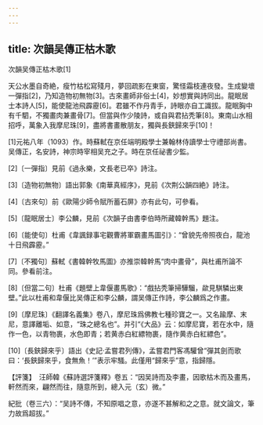 ```yaml
---
---
---
```

title: 次韻吴傳正枯木歌
---



次韻吴傳正枯木歌[1]


天公水墨自奇絶，瘦竹枯松寫殘月，夢回疏影在東窗，驚怪霜枝連夜發。生成變壞一彈指[2]，乃知造物初無物[3]。古來畫師非俗士[4]，妙想實與詩同出。龍眠居士本詩人[5]，能使龍池飛霹靂[6]。君雖不作丹青手，詩眼亦自工識拔。龍眠胸中有千駟，不獨畫肉兼畫骨[7]。但當與作少陵詩，或自與君拈秃筆[8]。東南山水相招呼，萬象入我摩尼珠[9]，盡將書畫散朋友，獨與長鋏歸來乎[10]！

[1]元祐八年（1093）作。時蘇軾在京任端明殿學士兼翰林侍讀學士守禮部尚書。吴傳正，名安詩，神宗時宰相吴充之子。時在京任祕書少監。

[2]〔一彈指〕見前《過永樂，文長老已卒》詩注。

[3]〔造物初無物〕語出郭象《南華真經序》，見前《次荆公韻四絶》詩注。

[4]〔古來句〕前《歐陽少師令賦所蓄石屏》亦有此句，可參看。

[5]〔龍眠居士〕李公麟，見前《次韻子由書李伯時所藏韓幹馬》題注。

[6]〔能使句〕杜甫《韋諷録事宅觀曹將軍霸畫馬圖引》：“曾貌先帝照夜白，龍池十日飛霹靂。”

[7]〔不獨句〕蘇軾《書韓幹牧馬圖》亦推崇韓幹馬“肉中畫骨”，與杜甫所論不同。參看前注。

[8]〔但當二句〕杜甫《題壁上韋偃畫馬歌》：“戲拈秃筆掃驊騮，歘見騏驎出東壁。”此以杜甫和韋偃比吴傳正和李公麟，謂吴傳正作詩，李公麟爲之作畫。

[9]〔摩尼珠〕《翻譯名義集》卷八，摩尼珠爲佛教七種珍寶之一。又名踰摩、末尼，意譯離垢、如意，“珠之總名也”。并引“《大品》云：如摩尼寶，若在水中，隨作一色，以青物裹，水色即青；若黄赤白紅縹物裹，隨作黄赤白紅縹色”。

[10]〔長鋏歸來乎〕語出《史記·孟嘗君列傳》，孟嘗君門客馮驩曾“彈其劍而歌曰：‘長鋏歸來乎，食無魚！’”表示牢騷。此僅用“歸來乎”意，指歸隱。

【評箋】　汪師韓《蘇詩選評箋釋》卷五：“因吴詩而及李畫，因歌枯木而及畫馬，軒然而來，翩然而往，隨意所到，總入元（玄）微。”

紀批（卷三六）：“吴詩不傳，不知原唱之意，亦遂不甚解和之之意。就文論文，筆力故爲超拔。”
